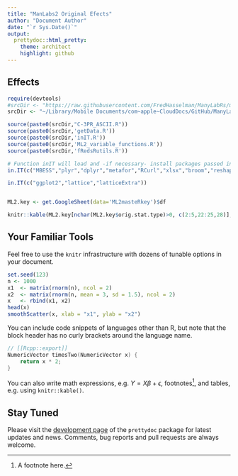 ```yaml
---
title: "ManLabs2 Original Efects"
author: "Document Author"
date: "`r Sys.Date()`"
output:
  prettydoc::html_pretty:
    theme: architect
    highlight: github
---
```


## Effects 

```r
require(devtools)
#srcDir <- "https://raw.githubusercontent.com/FredHasselman/ManyLabRs/master/manylabRs/R/"
srcDir <- "~/Library/Mobile Documents/com~apple~CloudDocs/GitHub/ManyLabRs/manyLabRs/R/"

source(paste0(srcDir,"C-3PR_ASCII.R"))
source(paste0(srcDir,'getData.R'))
source(paste0(srcDir,'inIT.R'))
source(paste0(srcDir,'ML2_variable_functions.R'))
source(paste0(srcDir,'fRedsRutils.R'))

# Function inIT will load and -if necessary- install packages passed in a list (unIT will do the reverse operation).
in.IT(c("MBESS","plyr","dplyr","metafor","RCurl","xlsx","broom","reshape2","httr","compute.es","downloader","car", "lme4", "lmerTest","exact2x2"))

in.IT(c("ggplot2","lattice","latticeExtra"))


ML2.key <- get.GoogleSheet(data='ML2masteRkey')$df
```


```r
knitr::kable(ML2.key[nchar(ML2.key$orig.stat.type)>0, c(2:5,22:25,28)], booktabs=TRUE, align = "c")
```


## Your Familiar Tools

Feel free to use the `knitr` infrastructure with dozens of tunable options in
your document.

```r
set.seed(123)
n <- 1000
x1  <- matrix(rnorm(n), ncol = 2)
x2  <- matrix(rnorm(n, mean = 3, sd = 1.5), ncol = 2)
x   <- rbind(x1, x2)
head(x)
smoothScatter(x, xlab = "x1", ylab = "x2")
```

You can include code snippets of languages other than R, but note that
the block header has no curly brackets around the language name.

```cpp
// [[Rcpp::export]]
NumericVector timesTwo(NumericVector x) {
    return x * 2;
}
```

You can also write math expressions, e.g. $Y = X\beta + \epsilon$,
footnotes^[A footnote here.], and tables, e.g. using `knitr::kable()`.

## Stay Tuned

Please visit the [development page](http://github.com/yixuan/prettydoc/) of the 
`prettydoc` package for latest updates and news. Comments, bug reports and
pull requests are always welcome.
